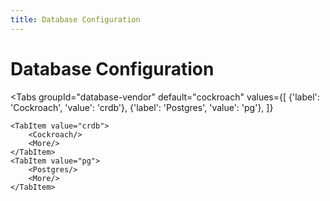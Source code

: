 ```yaml
---
title: Database Configuration
---
```



# Database Configuration

<Tabs
    groupId="database-vendor"
    default="cockroach"
    values={[
        {'label': 'Cockroach', 'value': 'crdb'},
        {'label': 'Postgres', 'value': 'pg'},
    ]}
>
    <TabItem value="crdb">
        <Cockroach/>
        <More/>
    </TabItem>
    <TabItem value="pg">
        <Postgres/>
        <More/>
    </TabItem>
</Tabs>